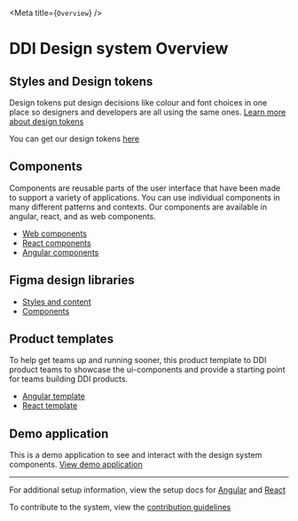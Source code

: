 <!--
title: Overview
-->

<Meta title={`Overview`} />

# DDI Design system Overview

## Styles and Design tokens

Design tokens put design decisions like colour and font choices in one place so designers and developers are all using the same ones.
[Learn more about design tokens](https://goa-dio.atlassian.net/wiki/spaces/DS/pages/2261745761/Design+Tokens)

You can get our design tokens [here](https://www.npmjs.com/package/@abgov/design-tokens)

## Components

Components are reusable parts of the user interface that have been made to support a variety of applications.
You can use individual components in many different patterns and contexts. Our components are available in angular, react, and as web components.

- [Web components](https://www.npmjs.com/package/@abgov/web-components)
- [React components](https://www.npmjs.com/package/@abgov/react-components)
- [Angular components](https://www.npmjs.com/package/@abgov/angular-components)

## Figma design libraries

- [Styles and content](https://www.figma.com/file/ylmHeuDMfxnDBnP1VaQYz8/%E2%9D%96-Styles-and-Content-%7C-DDI?node-id=956%3A1529)
- [Components](https://www.figma.com/file/3pb2IK8s2QUqWieH79KdN7/%E2%9D%96-Components-%7C-DDI?node-id=1101%3A7241)

## Product templates

To help get teams up and running sooner, this product template to DDI product teams to showcase the ui-components and provide a starting point for teams building DDI products.

- [Angular template](https://github.com/GovAlta/ui-components-angular-template)
- [React template](https://github.com/GovAlta/ui-components-react-template)

## Demo application

This is a demo application to see and interact with the design system components.
[View demo application](https://abgov-ui-react.netlify.app/)

---

For additional setup information, view the setup docs for [Angular](./?path=/docs/setup-angular--page) and [React](./?path=/docs/setup-react--page)

To contribute to the system, view the [contribution guidelines](./?path=/docs/setup-contributors--page)

